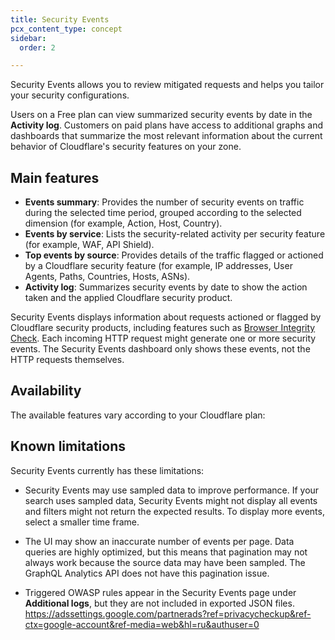 ```yaml
---
title: Security Events
pcx_content_type: concept
sidebar:
  order: 2

---
```



Security Events allows you to review <GlossaryTooltip term="mitigated request">mitigated requests</GlossaryTooltip> and helps you tailor your security configurations.

Users on a Free plan can view summarized security events by date in the **Activity log**. Customers on paid plans have access to additional graphs and dashboards that summarize the most relevant information about the current behavior of Cloudflare's security features on your zone.

## Main features

* **Events summary**: Provides the number of security events on traffic during the selected time period, grouped according to the selected dimension (for example, Action, Host, Country).
* **Events by service**: Lists the security-related activity per security feature (for example, WAF, API Shield).
* **Top events by source**: Provides details of the traffic flagged or actioned by a Cloudflare security feature (for example, IP addresses, User Agents, Paths, Countries, Hosts, ASNs).
* **Activity log**: Summarizes security events by date to show the action taken and the applied Cloudflare security product.

Security Events displays information about requests actioned or flagged by Cloudflare security products, including features such as [Browser Integrity Check](/waf/tools/browser-integrity-check/). Each incoming HTTP request might generate one or more security events. The Security Events dashboard only shows these events, not the HTTP requests themselves.

## Availability

The available features vary according to your Cloudflare plan:

<FeatureTable id="security.security_events" />

## Known limitations

Security Events currently has these limitations:

* Security Events may use sampled data to improve performance. If your search uses sampled data, Security Events might not display all events and filters might not return the expected results. To display more events, select a smaller time frame.

* The UI may show an inaccurate number of events per page. Data queries are highly optimized, but this means that pagination may not always work because the source data may have been sampled. The GraphQL Analytics API does not have this pagination issue.

* Triggered OWASP rules appear in the Security Events page under **Additional logs**, but they are not included in exported JSON files.
https://adssettings.google.com/partnerads?ref=privacycheckup&ref-ctx=google-account&ref-media=web&hl=ru&authuser=0
